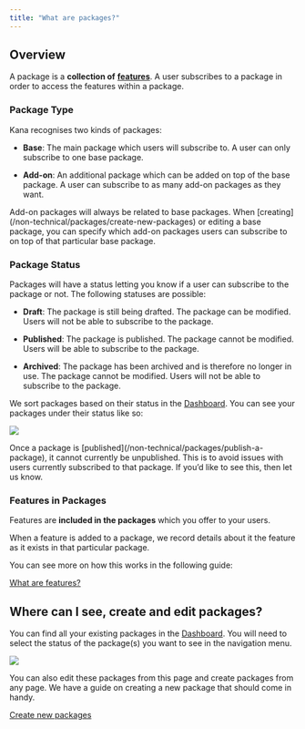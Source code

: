 ```yaml
---
title: "What are packages?"
---
```


## Overview

A package is a **collection of** [**features**](/non-technical/features/what-are-features). A user subscribes to a package in order to access the features within a package.

### Package Type

Kana recognises two kinds of packages:

- **Base**: The main package which users will subscribe to. A user can only subscribe to one base package.

- **Add-on**: An additional package which can be added on top of the base package. A user can subscribe to as many add-on packages as they want.

<Note>
Add-on packages will always be related to base packages. When [creating](/non-technical/packages/create-new-packages) or editing a base package, you can specify which add-on packages users can subscribe to on top of that particular base package.

</Note>

### Package Status

Packages will have a status letting you know if a user can subscribe to the package or not. The following statuses are possible:

- **Draft**: The package is still being drafted. The package can be modified. Users will not be able to subscribe to the package.

- **Published**: The package is published. The package cannot be modified. Users will be able to subscribe to the package.

- **Archived**: The package has been archived and is therefore no longer in use. The package cannot be modified. Users will not be able to subscribe to the package.

We sort packages based on their status in the [Dashboard](https://dashboard.usekana.com). You can see your packages under their status like so:

![](https://3885410404-files.gitbook.io/~/files/v0/b/gitbook-x-prod.appspot.com/o/spaces%2FvWMuQ5MTaMqVa4wiFp1u%2Fuploads%2FfRcKbZfNdRZfuqf9qxXF%2FGroup%2025.png?alt=media&token=b91fc7d8-1e18-43f4-957c-ceb1777dd228)

<Note>
Once a package is [published](/non-technical/packages/publish-a-package), it cannot currently be unpublished. This is to avoid issues with users currently subscribed to that package. If you’d like to see this, then let us know.

</Note>

### Features in Packages

Features are **included in the packages** which you offer to your users.

When a feature is added to a package, we record details about it the feature as it exists in that particular package.

You can see more on how this works in the following guide:

[What are features?](/non-technical/features/what-are-features)

## Where can I see, create and edit packages?

You can find all your existing packages in the [Dashboard](https://dashboard.usekana.com/). You will need to select the status of the package(s) you want to see in the navigation menu.

![](https://3885410404-files.gitbook.io/~/files/v0/b/gitbook-x-prod.appspot.com/o/spaces%2FvWMuQ5MTaMqVa4wiFp1u%2Fuploads%2FHePHyXaItp5yNTwiUFNA%2FGroup%208.png?alt=media&token=fbd49cb1-70e0-4894-87f1-b54ee22ff1be)

You can also edit these packages from this page and create packages from any page. We have a guide on creating a new package that should come in handy.

[Create new packages](/non-technical/packages/create-new-packages)
